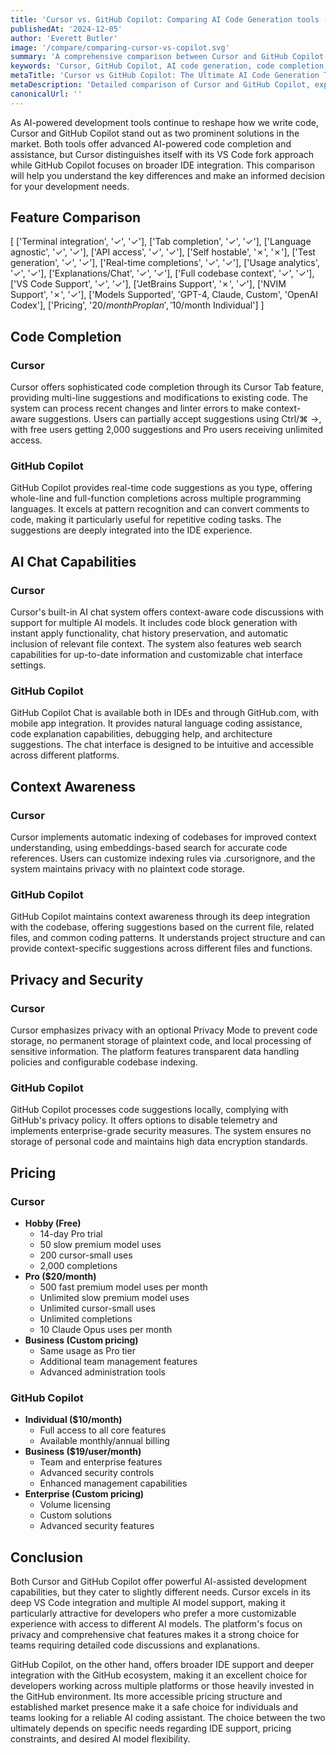 ```yaml
---
title: 'Cursor vs. GitHub Copilot: Comparing AI Code Generation tools (2025)'
publishedAt: '2024-12-05'
author: 'Everett Butler'
image: '/compare/comparing-cursor-vs-copilot.svg'
summary: 'A comprehensive comparison between Cursor and GitHub Copilot, analyzing their features, pricing, and capabilities to help developers choose the right AI coding assistant.'
keywords: 'Cursor, GitHub Copilot, AI code generation, code completion, developer tools, IDE integration, AI programming assistant, code suggestions, developer productivity'
metaTitle: 'Cursor vs GitHub Copilot: The Ultimate AI Code Generation Tool Comparison (2025)'
metaDescription: 'Detailed comparison of Cursor and GitHub Copilot, exploring their features, pricing, and capabilities to help developers make an informed choice for AI-assisted coding.'
canonicalUrl: ''
---
```


As AI-powered development tools continue to reshape how we write code, Cursor and GitHub Copilot stand out as two prominent solutions in the market. Both tools offer advanced AI-powered code completion and assistance, but Cursor distinguishes itself with its VS Code fork approach while GitHub Copilot focuses on broader IDE integration. This comparison will help you understand the key differences and make an informed decision for your development needs.

## Feature Comparison

[
   ['Terminal integration', '✓', '✓'],
   ['Tab completion', '✓', '✓'],
   ['Language agnostic', '✓', '✓'],
   ['API access', '✓', '✓'],
   ['Self hostable', '✗', '✗'],
   ['Test generation', '✓', '✓'],
   ['Real-time completions', '✓', '✓'],
   ['Usage analytics', '✓', '✓'],
   ['Explanations/Chat', '✓', '✓'],
   ['Full codebase context', '✓', '✓'],
   ['VS Code Support', '✓', '✓'],
   ['JetBrains Support', '✗', '✓'],
   ['NVIM Support', '✗', '✓'],
   ['Models Supported', 'GPT-4, Claude, Custom', 'OpenAI Codex'],
   ['Pricing', '$20/month Pro plan', '$10/month Individual']
]

## Code Completion

### Cursor
Cursor offers sophisticated code completion through its Cursor Tab feature, providing multi-line suggestions and modifications to existing code. The system can process recent changes and linter errors to make context-aware suggestions. Users can partially accept suggestions using Ctrl/⌘ →, with free users getting 2,000 suggestions and Pro users receiving unlimited access.

### GitHub Copilot
GitHub Copilot provides real-time code suggestions as you type, offering whole-line and full-function completions across multiple programming languages. It excels at pattern recognition and can convert comments to code, making it particularly useful for repetitive coding tasks. The suggestions are deeply integrated into the IDE experience.

## AI Chat Capabilities

### Cursor
Cursor's built-in AI chat system offers context-aware code discussions with support for multiple AI models. It includes code block generation with instant apply functionality, chat history preservation, and automatic inclusion of relevant file context. The system also features web search capabilities for up-to-date information and customizable chat interface settings.

### GitHub Copilot
GitHub Copilot Chat is available both in IDEs and through GitHub.com, with mobile app integration. It provides natural language coding assistance, code explanation capabilities, debugging help, and architecture suggestions. The chat interface is designed to be intuitive and accessible across different platforms.

## Context Awareness

### Cursor
Cursor implements automatic indexing of codebases for improved context understanding, using embeddings-based search for accurate code references. Users can customize indexing rules via .cursorignore, and the system maintains privacy with no plaintext code storage.

### GitHub Copilot
GitHub Copilot maintains context awareness through its deep integration with the codebase, offering suggestions based on the current file, related files, and common coding patterns. It understands project structure and can provide context-specific suggestions across different files and functions.

## Privacy and Security

### Cursor
Cursor emphasizes privacy with an optional Privacy Mode to prevent code storage, no permanent storage of plaintext code, and local processing of sensitive information. The platform features transparent data handling policies and configurable codebase indexing.

### GitHub Copilot
GitHub Copilot processes code suggestions locally, complying with GitHub's privacy policy. It offers options to disable telemetry and implements enterprise-grade security measures. The system ensures no storage of personal code and maintains high data encryption standards.

## Pricing

### Cursor
- **Hobby (Free)**
  - 14-day Pro trial
  - 50 slow premium model uses
  - 200 cursor-small uses
  - 2,000 completions
- **Pro ($20/month)**
  - 500 fast premium model uses per month
  - Unlimited slow premium model uses
  - Unlimited cursor-small uses
  - Unlimited completions
  - 10 Claude Opus uses per month
- **Business (Custom pricing)**
  - Same usage as Pro tier
  - Additional team management features
  - Advanced administration tools

### GitHub Copilot
- **Individual ($10/month)**
  - Full access to all core features
  - Available monthly/annual billing
- **Business ($19/user/month)**
  - Team and enterprise features
  - Advanced security controls
  - Enhanced management capabilities
- **Enterprise (Custom pricing)**
  - Volume licensing
  - Custom solutions
  - Advanced security features

## Conclusion

Both Cursor and GitHub Copilot offer powerful AI-assisted development capabilities, but they cater to slightly different needs. Cursor excels in its deep VS Code integration and multiple AI model support, making it particularly attractive for developers who prefer a more customizable experience with access to different AI models. The platform's focus on privacy and comprehensive chat features makes it a strong choice for teams requiring detailed code discussions and explanations.

GitHub Copilot, on the other hand, offers broader IDE support and deeper integration with the GitHub ecosystem, making it an excellent choice for developers working across multiple platforms or those heavily invested in the GitHub environment. Its more accessible pricing structure and established market presence make it a safe choice for individuals and teams looking for a reliable AI coding assistant. The choice between the two ultimately depends on specific needs regarding IDE support, pricing constraints, and desired AI model flexibility.